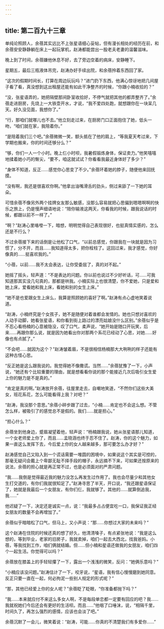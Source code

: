 ```yaml
---
---
---
```

title: 第二百九十三章
---




单纯论照顾人，余蓓其实远比不上张星语细心妥帖，但有漫长相处的经历在前，和余蓓安安静静躺在床上一起玩掌机，赵涛都能尝出一股老夫老妻的温馨滋味。

晚上到了时间，余蓓嫌他休息不好，去了旁边空着的病床，安静睡下。

星期五，最后三瓶液体吊完，赵涛办好手续出院，和余蓓拎着东西回了家。

“这次的假期时间长，打算在周边玩玩吗？”进门扔下东西，他满心惊讶地把几间屋子看了看，真没想到这出租屋还能有如此干净整齐的时候，“你跟小楠收拾的？”

“没，张星语弄的，她把隔壁那间卧室收拾好，不停气就把其他的都弄整齐了。”余蓓走进厨房，先烧上一大铁壶开水，才说，“我不爱四处跑，就想跟你在一块呆几天。好久没见面，我想你了。”

“行，那咱们就哪儿也不去。”他立刻走过来，在厨房门口正面抱住了她，低头一吻，“咱们就在家，我陪着你。”

“是陪着我们三个吧。”余蓓微微一笑，额头抵在了他的肩上，“等我夏天考过来，下学期也搬来，你的时间还够分么？”

“够，你们一人一个小时。晚上仨小时呗，我暑假锻炼身体，保证卖力。”他笑嘻嘻地揉着她小巧的臀尖，“要不，咱这就试试？你看看我最近身体好了多少？”

“身体不知道，反正……感觉你心思变了不少。”余蓓环着她的脖子，随便他来回抚摸。

“没有啊，我还是很喜欢你啊。”他拿出油嘴滑舌的劲头，侧过来舔了一下她的耳朵。

可惜余蓓不像另外两个挂牌女友那么敏感，没那么容易就把心思偏到嗯嗯啊啊的快乐之旅上，仍是慢声细语地说：“陪你输液这两天，你看我的时候，跟我说话的时候，都跟以前不一样了。”

“啊？”赵涛心里咯噔一下，暗想，明明觉得自己表现很好，也挺真情实感的，怎么还是不行么？

不过余蓓接下来的话倒是让他松了口气，“以前总感觉，你跟我在一块就是因为习惯了，分不开，而且……我知道得太多，把你栓柱了。这回过来，我才感觉，你好像真的……挺喜欢我的。”

“小蓓，以前……我不太会表达，让你受委屈了，真的对不起。”

她摇了摇头，轻声道：“不是表达的问题。你以前也说过不少好听话，可……可我知道那其实没几句真的，那都是哄我。小楠实际上也很清楚，你不爱她，只是爱和她上床，爱看她和我上床，看她和别的女生上床。”

“她不是也爱跟女生上床么，我算是照顾她的喜好了啊。”赵涛有点心虚地笑着说道。

“赵涛，小楠终究是个女孩子，她不是随便对着谁都会发情的。她也只想对喜欢的人动手动脚，她看张星语，和你看到街上路过的漂亮姑娘没什么区别。”余蓓似乎是不忍心看杨楠的心意被隐没，叹了口气，柔声说，“她开始是随口开玩笑，后来……再跟你那么说，就是因为她看出你对那两个系花已经动了心思，对她……好像也有点腻了。”

“不会吧……就因为这个？”赵涛皱着眉，不是很相信杨楠那大大咧咧的样子还能有这种古怪心思。

“反正她是这么跟我说的。我觉得她不像撒谎。当然……”余蓓犹豫了一下，小声说，“她还有个比较重要的理由，就是想看看你说的那个能接近几次后吸引女生爱上你的魅力是不是真的。”

“肯定是真的啊。”赵涛放开余蓓，往屋里走去，自嘲地笑道，“不然你们这些大美女，班花系花，怎么可能看得上我？对吧？”

“赵涛，我没那个意思。”余蓓小碎步跟了过去，“小楠……肯定也不会这么想。不管怎么样，被吸引了的感觉总不是假的。我们……就是担心。”

“担心什么？”

余蓓坐到他身边，蹙眉凝望着他，轻声说：“杨楠跟我说，她从张星语那儿知道，一个女老师爱上你了，而且……孟晓涵也终于忍不住了。赵涛，你的这个魅力，如果一直这么发挥下去，今后爱上你的女人越来越多，那可要怎么办才好？”

赵涛感觉自己又陷入到一个谎话需要一堆圆的困境中，如果说这个其实是可控的，那毫无疑问会戴上个卑鄙无耻不择手段的帽子，永远摘不下来，可如果还按原来的说法，余蓓的担心就是再正常不过，也是必须面对的严肃问题。

“我……我倒是觉得最近我的魅力没怎么再发生过作用了。我也会尽量少和其他女生打交道的，有你们我就很知足了。”赵涛寻思了半天，开口说，“我还跟星语保证了，她就是我最后一个女朋友，有你们仨，我就够了。其他的……就算倒追我，我……”

他迟疑了一下，决定还是诚实一点，说：“我最多占占便宜吃一口，我保证我正经女朋友的数量不会再增加了。”

余蓓似乎暗暗松了口气，但马上，又小声说：“那……你想过大家的未来吗？”

这个赵涛在住院的时候还真的想了好久，他清清嗓子，有点紧张地说：“我是这么想的，等到毕业，老家的旧房子，我就卖掉，咱们一起去大西北，找我爸妈。小蓓，等我找到工作，咱们俩就结婚。但……但小楠和星语还做我的女朋友，咱们四个一起生活。你觉得可以吗？”

余蓓放在膝盖上的手轻轻攥了一下，露出一个浅浅的微笑，反问：“她俩乐意吗？”

“小楠应该没问题。”赵涛估计了一下，咬牙说，“星语，我有信心慢慢磨到她同意。反正只要一直在一起，何必拘泥一些别人规定的形式呢？”

“那，其他已经爱上你的女人呢？”余蓓眨了眨眼，“你准备都抛下吗？”

“我……本来就应付不来这么多女人啊，不是每段单恋都一定要有回应的吧？我……我就祝她们今后还会有更好的生活呗。而且……”他咽了口唾沫，说，“相隔千里，时间久了，再怎么强烈的感情，应该也会淡了吧。”

余蓓沉默了一会儿，微笑着说：“赵涛，可能……你真的不清楚我们有多爱你……”